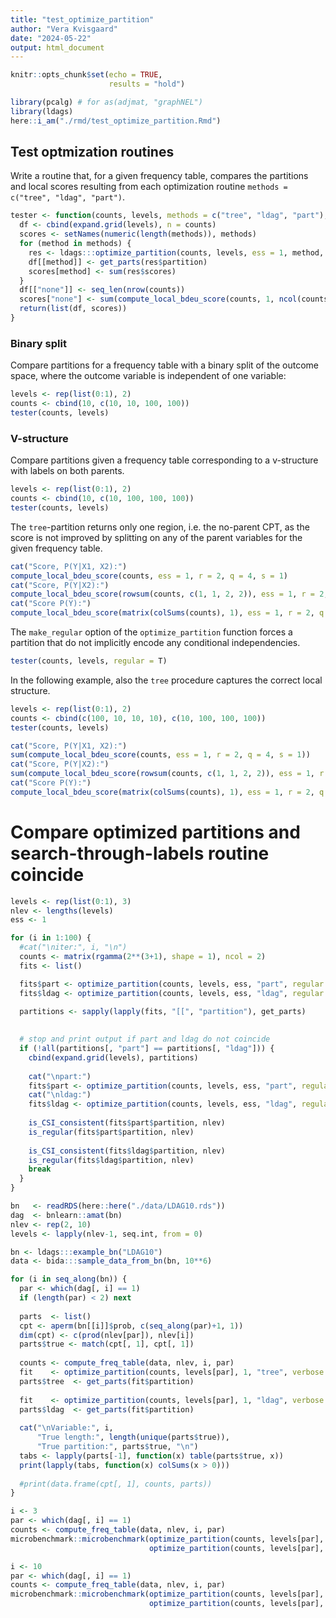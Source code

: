 ```yaml
---
title: "test_optimize_partition"
author: "Vera Kvisgaard"
date: "2024-05-22"
output: html_document
---
```


```r
knitr::opts_chunk$set(echo = TRUE, 
                      results = "hold")
```

```r
library(pcalg) # for as(adjmat, "graphNEL")
library(ldags)
here::i_am("./rmd/test_optimize_partition.Rmd")
```

## Test optmization routines
Write a routine that, for a given frequency table, compares the partitions and local scores resulting from each optimization routine `methods = c("tree", "ldag", "part")`.
```r
tester <- function(counts, levels, methods = c("tree", "ldag", "part"), regular = F) {
  df <- cbind(expand.grid(levels), n = counts)
  scores <- setNames(numeric(length(methods)), methods)
  for (method in methods) {
    res <- ldags:::optimize_partition(counts, levels, ess = 1, method, regular = regular)
    df[[method]] <- get_parts(res$partition)
    scores[method] <- sum(res$scores)
  }
  df[["none"]] <- seq_len(nrow(counts))
  scores["none"] <- sum(compute_local_bdeu_score(counts, 1, ncol(counts), nrow(counts), s = 1))
  return(list(df, scores))
}
```

### Binary split
Compare partitions for a frequency table with a binary split of the outcome space, where the outcome variable is independent of one variable:
```r
levels <- rep(list(0:1), 2)
counts <- cbind(10, c(10, 10, 100, 100))
tester(counts, levels)
```
### V-structure
Compare partitions given a frequency table corresponding to a v-structure with labels on both parents.
```r
levels <- rep(list(0:1), 2)
counts <- cbind(10, c(10, 100, 100, 100))
tester(counts, levels)
```
The `tree`-partition returns only one region, i.e. the no-parent CPT, as the score is not improved by splitting on any of the parent variables for the given frequency table. 
```r
cat("Score, P(Y|X1, X2):")
compute_local_bdeu_score(counts, ess = 1, r = 2, q = 4, s = 1)
cat("Score, P(Y|X2):")
compute_local_bdeu_score(rowsum(counts, c(1, 1, 2, 2)), ess = 1, r = 2, q = 4, s = c(2, 2))
cat("Score P(Y):")
compute_local_bdeu_score(matrix(colSums(counts), 1), ess = 1, r = 2, q = 4, s = 4)
```
The `make_regular` option of the `optimize_partition` function forces a partition that do not implicitly encode any conditional independencies.
```r
tester(counts, levels, regular = T)
```



In the following example, also the `tree` procedure captures the correct local structure.
```r
levels <- rep(list(0:1), 2)
counts <- cbind(c(100, 10, 10, 10), c(10, 100, 100, 100))
tester(counts, levels)
```

```r
cat("Score, P(Y|X1, X2):")
sum(compute_local_bdeu_score(counts, ess = 1, r = 2, q = 4, s = 1))
cat("Score, P(Y|X2):")
sum(compute_local_bdeu_score(rowsum(counts, c(1, 1, 2, 2)), ess = 1, r = 2, q = 4, s = c(2, 2)))
cat("Score P(Y):")
compute_local_bdeu_score(matrix(colSums(counts), 1), ess = 1, r = 2, q = 4, s = 4)
```


# Compare optimized partitions and search-through-labels routine coincide
```r

levels <- rep(list(0:1), 3)
nlev <- lengths(levels)
ess <- 1

for (i in 1:100) {
  #cat("\niter:", i, "\n")
  counts <- matrix(rgamma(2**(3+1), shape = 1), ncol = 2)
  fits <- list()

  fits$part <- optimize_partition(counts, levels, ess, "part", regular = F, F)
  fits$ldag <- optimize_partition(counts, levels, ess, "ldag", regular = F, F)

  partitions <- sapply(lapply(fits, "[[", "partition"), get_parts)
  
  
  # stop and print output if part and ldag do not coincide
  if (!all(partitions[, "part"] == partitions[, "ldag"])) {
    cbind(expand.grid(levels), partitions)
    
    cat("\npart:")
    fits$part <- optimize_partition(counts, levels, ess, "part", regular = F, T)
    cat("\nldag:")
    fits$ldag <- optimize_partition(counts, levels, ess, "ldag", regular = F, T)
    
    is_CSI_consistent(fits$part$partition, nlev)
    is_regular(fits$part$partition, nlev)
    
    is_CSI_consistent(fits$ldag$partition, nlev)
    is_regular(fits$ldag$partition, nlev)
    break
  }
}


```



```r
bn   <- readRDS(here::here("./data/LDAG10.rds"))
dag  <- bnlearn::amat(bn)
nlev <- rep(2, 10)  
levels <- lapply(nlev-1, seq.int, from = 0)

bn <- ldags:::example_bn("LDAG10")
data <- bida:::sample_data_from_bn(bn, 10**6)

for (i in seq_along(bn)) {
  par <- which(dag[, i] == 1)
  if (length(par) < 2) next 
  
  parts  <- list()
  cpt <- aperm(bn[[i]]$prob, c(seq_along(par)+1, 1))
  dim(cpt) <- c(prod(nlev[par]), nlev[i]) 
  parts$true <- match(cpt[, 1], cpt[, 1]) 
  
  counts <- compute_freq_table(data, nlev, i, par)
  fit    <- optimize_partition(counts, levels[par], 1, "tree", verbose = F)
  parts$tree  <- get_parts(fit$partition)
  
  fit    <- optimize_partition(counts, levels[par], 1, "ldag", verbose = F)
  parts$ldag  <- get_parts(fit$partition)
  
  cat("\nVariable:", i, 
      "True length:", length(unique(parts$true)), 
      "True partition:", parts$true, "\n")
  tabs <- lapply(parts[-1], function(x) table(parts$true, x))
  print(lapply(tabs, function(x) colSums(x > 0)))
  
  #print(data.frame(cpt[, 1], counts, parts))
}            
```


```r

i <- 3
par <- which(dag[, i] == 1)
counts <- compute_freq_table(data, nlev, i, par)
microbenchmark::microbenchmark(optimize_partition(counts, levels[par], 1, "part"),
                               optimize_partition(counts, levels[par], 1, "ldag"))

i <- 10
par <- which(dag[, i] == 1)
counts <- compute_freq_table(data, nlev, i, par)
microbenchmark::microbenchmark(optimize_partition(counts, levels[par], 1, "part"),
                               optimize_partition(counts, levels[par], 1, "ldag"))
```




